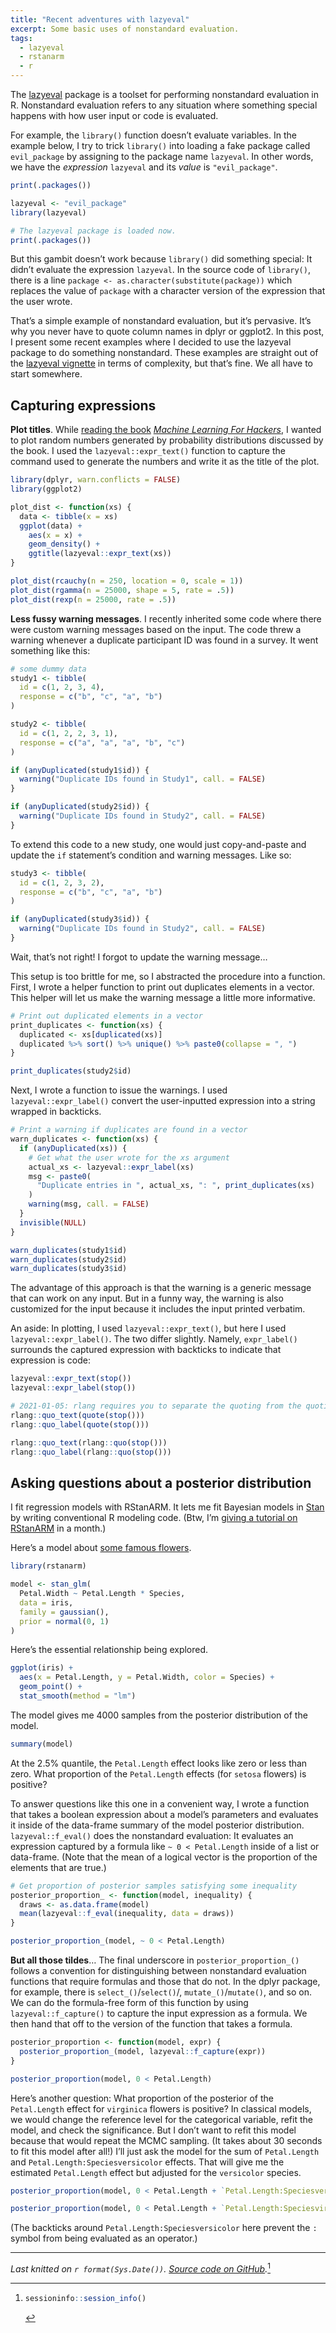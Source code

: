 ```yaml
---
title: "Recent adventures with lazyeval"
excerpt: Some basic uses of nonstandard evaluation.
tags:
  - lazyeval
  - rstanarm
  - r
---
```


The [lazyeval](https://cran.r-project.org/web/packages/lazyeval/) package is a
toolset for performing nonstandard evaluation in R. Nonstandard evaluation
refers to any situation where something special happens with how user input or
code is evaluated.

For example, the `library()` function doesn't evaluate variables. In the 
example below, I try to trick `library()` into loading a fake package called 
`evil_package` by assigning to the package name `lazyeval`. In other words, we
have the *expression* `lazyeval` and its *value* is `"evil_package"`.

```r
print(.packages())

lazyeval <- "evil_package"
library(lazyeval)

# The lazyeval package is loaded now.
print(.packages())
```

But this gambit doesn't work because `library()` did something special: It didn't
evaluate the expression `lazyeval`. In the source code of `library()`, there is a
line `package <- as.character(substitute(package))` which replaces the value of
`package` with a character version of the expression that the user wrote.

That's a simple example of nonstandard evaluation, but it's pervasive. It's why 
you never have to quote column names in dplyr or ggplot2. In this post, I
present some recent examples where I decided to use the lazyeval package to do
something nonstandard. These examples are straight out of the 
[lazyeval vignette](https://cran.r-project.org/web/packages/lazyeval/vignettes/lazyeval.html)
in terms of complexity, but that's fine. We all have to start somewhere.



## Capturing expressions

**Plot titles**. While [reading the book](https://twitter.com/tjmahr/status/764147031170551810) [_Machine Learning For Hackers_](http://shop.oreilly.com/product/0636920018483.do), I wanted
to plot random numbers generated by probability distributions discussed by the
book. I used the `lazyeval::expr_text()` function to capture the command used to
generate the numbers and write it as the title of the plot.

```r
library(dplyr, warn.conflicts = FALSE)
library(ggplot2)

plot_dist <- function(xs) {
  data <- tibble(x = xs)
  ggplot(data) +
    aes(x = x) +
    geom_density() +
    ggtitle(lazyeval::expr_text(xs)) 
}

plot_dist(rcauchy(n = 250, location = 0, scale = 1))
plot_dist(rgamma(n = 25000, shape = 5, rate = .5))
plot_dist(rexp(n = 25000, rate = .5))
```

**Less fussy warning messages**. I recently inherited some code where there were
custom warning messages based on the input. The code threw a warning whenever a
duplicate participant ID was found in a survey. It went something like this:

```r
# some dummy data
study1 <- tibble(
  id = c(1, 2, 3, 4), 
  response = c("b", "c", "a", "b")
)

study2 <- tibble(
  id = c(1, 2, 2, 3, 1), 
  response = c("a", "a", "a", "b", "c")
)

if (anyDuplicated(study1$id)) {
  warning("Duplicate IDs found in Study1", call. = FALSE)
}

if (anyDuplicated(study2$id)) {
  warning("Duplicate IDs found in Study2", call. = FALSE)
}
```

To extend this code to a new study, one would just copy-and-paste and update the
`if` statement's condition and warning messages. Like so:

```r
study3 <- tibble(
  id = c(1, 2, 3, 2), 
  response = c("b", "c", "a", "b")
)

if (anyDuplicated(study3$id)) {
  warning("Duplicate IDs found in Study2", call. = FALSE)
}
```

Wait, that's not right! I forgot to update the warning message...

This setup is too brittle for me, so I abstracted the procedure into a function.
First, I wrote a helper function to print out duplicates elements in a vector.
This helper will let us make the warning message a little more informative.

```r
# Print out duplicated elements in a vector
print_duplicates <- function(xs) {
  duplicated <- xs[duplicated(xs)]
  duplicated %>% sort() %>% unique() %>% paste0(collapse = ", ")
}

print_duplicates(study2$id)
```

Next, I wrote a function to issue the warnings. I used `lazyeval::expr_label()`
convert the user-inputted expression into a string wrapped in backticks.

```r
# Print a warning if duplicates are found in a vector
warn_duplicates <- function(xs) {
  if (anyDuplicated(xs)) {
    # Get what the user wrote for the xs argument
    actual_xs <- lazyeval::expr_label(xs)
    msg <- paste0(
      "Duplicate entries in ", actual_xs, ": ", print_duplicates(xs)
    )
    warning(msg, call. = FALSE)
  }
  invisible(NULL)
}

warn_duplicates(study1$id)
warn_duplicates(study2$id)
warn_duplicates(study3$id)
```

The advantage of this approach is that the warning is a generic message that can
work on any input. But in a funny way, the warning is also customized for the
input because it includes the input printed verbatim.

An aside: In plotting, I used `lazyeval::expr_text()`, but here I used 
`lazyeval::expr_label()`. The two differ slightly. Namely, `expr_label()` surrounds
the captured expression with backticks to indicate that expression is code:

```r
lazyeval::expr_text(stop())
lazyeval::expr_label(stop())

# 2021-01-05: rlang requires you to separate the quoting from the quoting
rlang::quo_text(quote(stop()))
rlang::quo_label(quote(stop()))

rlang::quo_text(rlang::quo(stop()))
rlang::quo_label(rlang::quo(stop()))
```

## Asking questions about a posterior distribution

I fit regression models with RStanARM. It lets me fit Bayesian models in 
[Stan](http://mc-stan.org/) by writing conventional R modeling code. (Btw, I'm 
[giving a tutorial on  RStanARM](http://www.meetup.com/MadR-Madison-R-Programming-UseRs-Group/events/233333897/?showDescription=true) in a month.)

Here's a model about [some famous flowers](https://en.wikipedia.org/wiki/Iris_flower_data_set). 

```r
library(rstanarm)

model <- stan_glm(
  Petal.Width ~ Petal.Length * Species,
  data = iris,
  family = gaussian(), 
  prior = normal(0, 1)
)
```

Here's the essential relationship being explored.

```r
ggplot(iris) + 
  aes(x = Petal.Length, y = Petal.Width, color = Species) + 
  geom_point() + 
  stat_smooth(method = "lm")
```

The model gives me 4000 samples from the posterior distribution of the model. 

```r
summary(model)
```

At the 2.5% quantile, the `Petal.Length` effect looks like zero or less than
zero. What proportion of the `Petal.Length` effects (for `setosa` flowers) is
positive?

To answer questions like this one in a convenient way, I wrote a function that
takes a boolean expression about a model's parameters and evaluates it inside of
the data-frame summary of the model posterior distribution. `lazyeval::f_eval()` 
does the nonstandard evaluation: It evaluates an expression captured by a 
formula like `~ 0 < Petal.Length` inside of a list or data-frame. (Note that the
mean of a logical vector is the proportion of the elements that are true.)

```r
# Get proportion of posterior samples satisfying some inequality
posterior_proportion_ <- function(model, inequality) {
  draws <- as.data.frame(model)
  mean(lazyeval::f_eval(inequality, data = draws))
}

posterior_proportion_(model, ~ 0 < Petal.Length)
```

**But all those tildes**... The final underscore in `posterior_proportion_()`
follows a convention for distinguishing between nonstandard evaluation functions
that require formulas and those that do not. In the dplyr package, for example,
there is `select_()`/`select()`/, `mutate_()`/`mutate()`, and so on. We can do
the formula-free form of this function by using `lazyeval::f_capture()` to
capture the input expression as a formula. We then hand that off to the version
of the function that takes a formula. 

```r
posterior_proportion <- function(model, expr) {
  posterior_proportion_(model, lazyeval::f_capture(expr))
}

posterior_proportion(model, 0 < Petal.Length)
```

Here's another question: What proportion of the posterior of the `Petal.Length` 
effect for `virginica` flowers is positive? In classical models, we would change
the reference level for the categorical variable, refit the model, and check the
significance. But I don't want to refit this model because that would repeat the
MCMC sampling. (It takes about 30 seconds to fit this model after all!) I'll
just ask the model for the sum of `Petal.Length` and 
`Petal.Length:Speciesversicolor` effects. That will give me the estimated 
`Petal.Length` effect but adjusted for the `versicolor` species.

```r
posterior_proportion(model, 0 < Petal.Length + `Petal.Length:Speciesversicolor`)

posterior_proportion(model, 0 < Petal.Length + `Petal.Length:Speciesvirginica`)
```

(The backticks around `Petal.Length:Speciesversicolor` here prevent the `:`
symbol from being evaluated as an operator.)

***

*Last knitted on `r format(Sys.Date())`. [Source code on
GitHub](`r file.path(git2r::remote_url(remote = "origin"), "blob/master/_R", knitr::current_input())`).*[^si] 

[^si]: 
    ```r
    sessioninfo::session_info()
    ```
